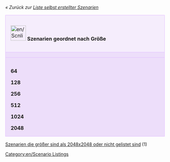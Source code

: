 ''« Zurück zur [[Main/de/Liste selbst erstellter Szenarien|Liste selbst erstellter Szenarien]]''

{| cellspacing="3" class="mainpagetable" align="center" width="100%"
|- valign="top" 
|colspan="7" style="font-size: 100%; BACKGROUND-COLOR: #F5EDFC; border: 1px solid #E1BBFF; margin: 0; padding: 1em; text-align: left; width:14%"|[[File:en/Scnlist-size.png|48px]] <font size="3">'''Szenarien geordnet nach Größe'''</font>
|-
|style="font-size: 100%; BACKGROUND-COLOR: #EDDEFA; border: 1px solid #E1BBFF; margin: 0; padding: 1em 1em 0em 1em; text-align: left;"|
|style="font-size: 100%; BACKGROUND-COLOR: #EDDEFA; border: 1px solid #E1BBFF; margin: 0; padding: 1em 1em 0em 1em; text-align: left;"|'''64'''
|style="font-size: 100%; BACKGROUND-COLOR: #EDDEFA; border: 1px solid #E1BBFF; margin: 0; padding: 1em 1em 0em 1em; text-align: left;"|'''128'''
|style="font-size: 100%; BACKGROUND-COLOR: #EDDEFA; border: 1px solid #E1BBFF; margin: 0; padding: 1em 1em 0em 1em; text-align: left;"|'''256'''
|style="font-size: 100%; BACKGROUND-COLOR: #EDDEFA; border: 1px solid #E1BBFF; margin: 0; padding: 1em 1em 0em 1em; text-align: left;"|'''512'''
|style="font-size: 100%; BACKGROUND-COLOR: #EDDEFA; border: 1px solid #E1BBFF; margin: 0; padding: 1em 1em 0em 1em; text-align: left;"|'''1024'''
|style="font-size: 100%; BACKGROUND-COLOR: #EDDEFA; border: 1px solid #E1BBFF; margin: 0; padding: 1em 1em 0em 1em; text-align: left;"|'''2048'''
|-
|style="font-size: 100%; BACKGROUND-COLOR: #EDDEFA; border: 1px solid #E1BBFF; margin: 0; padding: 1em 1em 0em 1em; text-align: left;"|
'''64'''

'''128'''

'''256'''

'''512'''

'''1024'''

'''2048'''
|style="font-size: 100%; BACKGROUND-COLOR: #EDDEFA; border: 1px solid #E1BBFF; margin: 0; padding: 1em 1em 0em 1em; text-align: left;"|
[[Main/en/Scenarios by Size 64x64|64x64]]

[[Main/en/Scenarios by Size 64x128|64x128]]

[[Main/en/Scenarios by Size 64x256|64x256]]

[[Main/en/Scenarios by Size 64x512|64x512]]

[[Main/en/Scenarios by Size 64x1024|64x1024]]

[[Main/en/Scenarios by Size 64x2048|64x2048]]
|style="font-size: 100%; BACKGROUND-COLOR: #EDDEFA; border: 1px solid #E1BBFF; margin: 0; padding: 1em 1em 0em 1em; text-align: left;"|
[[Main/en/Scenarios by Size 128x64|128x64]]

[[Main/en/Scenarios by Size 128x128|128x128]] (1)

[[Main/en/Scenarios by Size 128x256|128x256]]

[[Main/en/Scenarios by Size 128x512|128x512]]

[[Main/en/Scenarios by Size 128x1024|128x1024]]

[[Main/en/Scenarios by Size 128x2048|128x2048]]
|style="font-size: 100%; BACKGROUND-COLOR: #EDDEFA; border: 1px solid #E1BBFF; margin: 0; padding: 1em 1em 0em 1em; text-align: left;"|
[[Main/en/Scenarios by Size 256x64|256x64]]

[[Main/en/Scenarios by Size 256x128|256x128]]

[[Main/en/Scenarios by Size 256x256|256x256]] (15)

[[Main/en/Scenarios by Size 256x512|256x512]]

[[Main/en/Scenarios by Size 256x1024|256x1024]]

[[Main/en/Scenarios by Size 256x2048|256x2048]]
|style="font-size: 100%; BACKGROUND-COLOR: #EDDEFA; border: 1px solid #E1BBFF; margin: 0; padding: 1em 1em 0em 1em; text-align: left;"|
[[Main/en/Scenarios by Size 512x64|512x64]]

[[Main/en/Scenarios by Size 512x128|512x128]] (1)

[[Main/en/Scenarios by Size 512x256|512x256]] (1)

[[Main/en/Scenarios by Size 512x512|512x512]] (13)

[[Main/en/Scenarios by Size 512x1024|512x1024]] (1)

[[Main/en/Scenarios by Size 512x2048|512x2048]] (1)
|style="font-size: 100%; BACKGROUND-COLOR: #EDDEFA; border: 1px solid #E1BBFF; margin: 0; padding: 1em 1em 0em 1em; text-align: left;"|
[[Main/en/Scenarios by Size 1024x64|1024x64]]

[[Main/en/Scenarios by Size 1024x128|1024x128]] (1)

[[Main/en/Scenarios by Size 1024x256|1024x256]]

[[Main/en/Scenarios by Size 1024x512|1024x512]] (2)

[[Main/en/Scenarios by Size 1024x1024|1024x1024]] (7)

[[Main/en/Scenarios by Size 1024x2048|1024x2048]]
|style="font-size: 100%; BACKGROUND-COLOR: #EDDEFA; border: 1px solid #E1BBFF; margin: 0; padding: 1em 1em 0em 1em; text-align: left;"|
[[Main/en/Scenarios by Size 2048x64|2048x64]]

[[Main/en/Scenarios by Size 2048x128|2048x128]]

[[Main/en/Scenarios by Size 2048x256|2048x256]]

[[Main/en/Scenarios by Size 2048x512|2048x512]]

[[Main/en/Scenarios by Size 2048x1024|2048x1024]] (1)

[[Main/en/Scenarios by Size 2048x2048|2048x2048]] (6)

|}

[[Main/en/Scenarios with greater Size than 2048x2048 or Size not listed|Szenarien die größer sind als 2048x2048 oder nicht gelistet sind]] (1)

[[Category:en/Scenario Listings]]